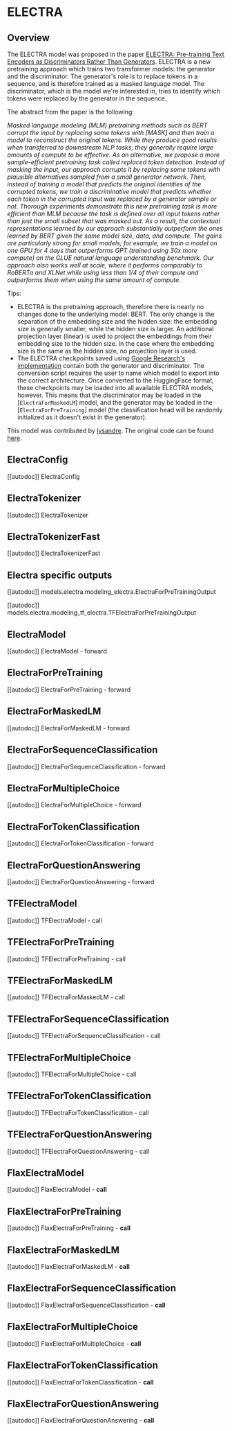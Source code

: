 <!--Copyright 2020 The HuggingFace Team. All rights reserved.

Licensed under the Apache License, Version 2.0 (the "License"); you may not use this file except in compliance with
the License. You may obtain a copy of the License at

http://www.apache.org/licenses/LICENSE-2.0

Unless required by applicable law or agreed to in writing, software distributed under the License is distributed on
an "AS IS" BASIS, WITHOUT WARRANTIES OR CONDITIONS OF ANY KIND, either express or implied. See the License for the
specific language governing permissions and limitations under the License.
-->

# ELECTRA

## Overview

The ELECTRA model was proposed in the paper [ELECTRA: Pre-training Text Encoders as Discriminators Rather Than
Generators](https://openreview.net/pdf?id=r1xMH1BtvB). ELECTRA is a new pretraining approach which trains two
transformer models: the generator and the discriminator. The generator's role is to replace tokens in a sequence, and
is therefore trained as a masked language model. The discriminator, which is the model we're interested in, tries to
identify which tokens were replaced by the generator in the sequence.

The abstract from the paper is the following:

*Masked language modeling (MLM) pretraining methods such as BERT corrupt the input by replacing some tokens with [MASK]
and then train a model to reconstruct the original tokens. While they produce good results when transferred to
downstream NLP tasks, they generally require large amounts of compute to be effective. As an alternative, we propose a
more sample-efficient pretraining task called replaced token detection. Instead of masking the input, our approach
corrupts it by replacing some tokens with plausible alternatives sampled from a small generator network. Then, instead
of training a model that predicts the original identities of the corrupted tokens, we train a discriminative model that
predicts whether each token in the corrupted input was replaced by a generator sample or not. Thorough experiments
demonstrate this new pretraining task is more efficient than MLM because the task is defined over all input tokens
rather than just the small subset that was masked out. As a result, the contextual representations learned by our
approach substantially outperform the ones learned by BERT given the same model size, data, and compute. The gains are
particularly strong for small models; for example, we train a model on one GPU for 4 days that outperforms GPT (trained
using 30x more compute) on the GLUE natural language understanding benchmark. Our approach also works well at scale,
where it performs comparably to RoBERTa and XLNet while using less than 1/4 of their compute and outperforms them when
using the same amount of compute.*

Tips:

- ELECTRA is the pretraining approach, therefore there is nearly no changes done to the underlying model: BERT. The
  only change is the separation of the embedding size and the hidden size: the embedding size is generally smaller,
  while the hidden size is larger. An additional projection layer (linear) is used to project the embeddings from their
  embedding size to the hidden size. In the case where the embedding size is the same as the hidden size, no projection
  layer is used.
- The ELECTRA checkpoints saved using [Google Research's implementation](https://github.com/google-research/electra)
  contain both the generator and discriminator. The conversion script requires the user to name which model to export
  into the correct architecture. Once converted to the HuggingFace format, these checkpoints may be loaded into all
  available ELECTRA models, however. This means that the discriminator may be loaded in the
  [`ElectraForMaskedLM`] model, and the generator may be loaded in the
  [`ElectraForPreTraining`] model (the classification head will be randomly initialized as it
  doesn't exist in the generator).

This model was contributed by [lysandre](https://huggingface.co/lysandre). The original code can be found [here](https://github.com/google-research/electra).


## ElectraConfig

[[autodoc]] ElectraConfig

## ElectraTokenizer

[[autodoc]] ElectraTokenizer

## ElectraTokenizerFast

[[autodoc]] ElectraTokenizerFast

## Electra specific outputs

[[autodoc]] models.electra.modeling_electra.ElectraForPreTrainingOutput

[[autodoc]] models.electra.modeling_tf_electra.TFElectraForPreTrainingOutput

## ElectraModel

[[autodoc]] ElectraModel
    - forward

## ElectraForPreTraining

[[autodoc]] ElectraForPreTraining
    - forward

## ElectraForMaskedLM

[[autodoc]] ElectraForMaskedLM
    - forward

## ElectraForSequenceClassification

[[autodoc]] ElectraForSequenceClassification
    - forward

## ElectraForMultipleChoice

[[autodoc]] ElectraForMultipleChoice
    - forward

## ElectraForTokenClassification

[[autodoc]] ElectraForTokenClassification
    - forward

## ElectraForQuestionAnswering

[[autodoc]] ElectraForQuestionAnswering
    - forward

## TFElectraModel

[[autodoc]] TFElectraModel
    - call

## TFElectraForPreTraining

[[autodoc]] TFElectraForPreTraining
    - call

## TFElectraForMaskedLM

[[autodoc]] TFElectraForMaskedLM
    - call

## TFElectraForSequenceClassification

[[autodoc]] TFElectraForSequenceClassification
    - call

## TFElectraForMultipleChoice

[[autodoc]] TFElectraForMultipleChoice
    - call

## TFElectraForTokenClassification

[[autodoc]] TFElectraForTokenClassification
    - call

## TFElectraForQuestionAnswering

[[autodoc]] TFElectraForQuestionAnswering
    - call

## FlaxElectraModel

[[autodoc]] FlaxElectraModel
    - __call__

## FlaxElectraForPreTraining

[[autodoc]] FlaxElectraForPreTraining
    - __call__

## FlaxElectraForMaskedLM

[[autodoc]] FlaxElectraForMaskedLM
    - __call__

## FlaxElectraForSequenceClassification

[[autodoc]] FlaxElectraForSequenceClassification
    - __call__

## FlaxElectraForMultipleChoice

[[autodoc]] FlaxElectraForMultipleChoice
    - __call__

## FlaxElectraForTokenClassification

[[autodoc]] FlaxElectraForTokenClassification
    - __call__

## FlaxElectraForQuestionAnswering

[[autodoc]] FlaxElectraForQuestionAnswering
    - __call__
